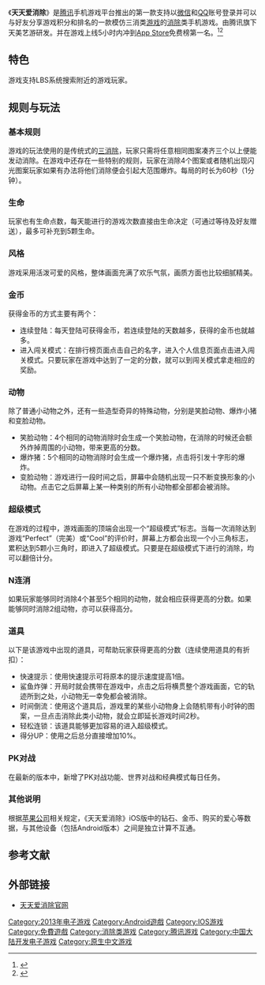 {{NoteTA
| G1=Games
}}
{{Infobox VG
| title = 天天爱消除
| image = File:tiantianaixiaochu-Logo.png
| caption = 
| developer = [[天美艺游|天美艺游]]
| publisher = {{vgrelease|CN|[[腾讯|腾讯]]}}
| series =
| engine =
| released = 2013年7月11日<ref>{{Cite web|url=http://peng.qq.com/webplat/info/news_version3/5946/5980/5984/m4353/201306/210281.shtml|title=《天天爱消除》初体验|language=zh-hans|accessdate=2013-08-07|date=2013-07-12|author=|last=|first=|authorlink=|coauthors=|year=|month=|format=|work=|publisher=|pages=|doi=|archiveurl=https://web.archive.org/web/20160305215830/http://peng.qq.com/webplat/info/news_version3/5946/5980/5984/m4353/201306/210281.shtml|archivedate=2016-03-05|quote=倚靠手机QQ和微信两大海量用户平台，就在昨日，腾讯新推出了一款名叫“天天爱消除”的三消游戏。|dead-url=no}}</ref>
| genre = [[消除类游戏|消除类]][[益智游戏|益智游戏]]
| modes = [[单人游戏|单人游戏]]、[[网络游戏|网络游戏]]
| platforms = [[iOS|iOS]]、[[Android|Android]]
}}

《'''天天爱消除'''》是[[腾讯|腾讯]]手机游戏平台推出的第一款支持以[[微信|微信]]和[[QQ|QQ]]账号登录并可以与好友分享游戏积分和排名的一款模仿三消类[[电子游戏|游戏]]的[[消除类游戏|消除]]类手机游戏。由腾讯旗下天美艺游研发。并在游戏上线5小时内冲到[[App_Store_(iOS)|App Store]]免费榜第一名。<ref>{{Cite web|url= http://games.qq.com/a/20130805/014007.htm|title= 天天爱消除成免费榜第一 植物大战僵尸2屈居亚军|language= zh-hans|publisher= 腾讯游戏|accessdate= 2013-08-09|date= 2013-08-05|quote= 通过微信5.0和手机QQ新版游戏中心的带动，《天天爱消除》上线不到半天就成为了苹果应用商店免费榜第一。|archive-date= 2016-08-07|archive-url= https://web.archive.org/web/20160807133057/http://games.qq.com/a/20130805/014007.htm|dead-url= no}}</ref><ref>{{Cite web|url=http://game.people.com.cn/n/2013/0806/c48662-22456686.html|title=天天爱消除登陆腾讯移动游戏平台 5小时免费榜第一|accessdate=2013-08-09|author=王铧之|language=zh-hans|date=2013-08-06|publisher=人民网|quote=5日上午，腾讯移动游戏中心在微信和手机QQ中同时出现。游戏中心的第一款游戏《天天爱消除》也同时上架。腾讯游戏副总裁吕鹏宣称，该作发布5个小时，即冲到了免费榜第一。|deadurl=yes|archiveurl=https://web.archive.org/web/20131228201704/http://game.people.com.cn/n/2013/0806/c48662-22456686.html|archivedate=2013-12-28}}</ref>

==特色==
游戏支持LBS系统搜索附近的游戏玩家。

==规则与玩法==
===基本规则===
游戏的玩法使用的是传统式的[[三消除|三消除]]，玩家只需将任意相同图案凑齐三个以上便能发动消除。在游戏中还存在一些特别的规则，玩家在消除4个图案或者随机出现闪光图案玩家如果有办法将他们消除便会引起大范围爆炸。每局的时长为60秒（1分钟）。
===生命===
玩家也有生命点数，每天能进行的游戏次数直接由生命决定（可通过等待及好友赠送），最多可补充到5颗生命。
===风格===
游戏采用活泼可爱的风格，整体画面充满了欢乐气氛，画质方面也比较细腻精美。
===金币===
获得金币的方式主要有两个：
*连续登陆：每天登陆可获得金币，若连续登陆的天数越多，获得的金币也就越多。
*进入闯关模式：在排行榜页面点击自己的名字，进入个人信息页面点击进入闯关模式。只要玩家在游戏中达到了一定的分数，就可以到闯关模式拿走相应的奖励。
===动物===
除了普通小动物之外，还有一些造型奇异的特殊动物，分别是笑脸动物、爆炸小猪和变脸动物。
*笑脸动物：4个相同的动物消除时会生成一个笑脸动物，在消除的时候还会额外炸掉周围的小动物，带来更高的分数。
*爆炸猪：5个相同的动物消除时会生成一个爆炸猪，点击将引发十字形的爆炸。
*变脸动物：游戏进行一段时间之后，屏幕中会随机出现一只不断变换形象的小动物。点击它之后屏幕上某一种类别的所有小动物都全部都会被消除。
===超级模式===
在游戏的过程中，游戏画面的顶端会出现一个“超级模式”标志。当每一次消除达到游戏“Perfect”（完美）或“Cool”的评价时，屏幕上方都会出现一个小三角标志，累积达到5颗小三角时，即进入了超级模式。只要是在超级模式下进行的消除，均可以翻倍计分。
===N连消===
如果玩家能够同时消除4个甚至5个相同的动物，就会相应获得更高的分数。如果能够同时消除2组动物，亦可以获得高分。
===道具===
以下是该游戏中出现的道具，可帮助玩家获得更高的分数（连续使用道具的有折扣）：
*快速提示：使用快速提示可将原本的提示速度提高1倍。
*鲨鱼炸弹：开局时就会携带在游戏中，点击之后将横贯整个游戏画面，它的轨迹所到之处，小动物无一幸免都会被消除。
*时间倒流：使用这个道具后，游戏里的某些小动物身上会随机带有小时钟的图案，一旦点击消除此类小动物，就会立即延长游戏时间2秒。
*轻松连锁：该道具能够更加容易的进入超级模式。
*得分UP：使用之后总分直接增加10%。
===PK对战===
在最新的版本中，新增了PK对战功能、世界对战和经典模式每日任务。
===其他说明===
根据[[苹果公司|苹果公司]]相关规定，《天天爱消除》iOS版中的钻石、金币、购买的爱心等数据，与其他设备（包括Android版本）之间是独立计算不互通。
==参考文献==
{{reflist|2}}

==外部链接==
*[http://peng.qq.com/ 天天爱消除官网] {{Wayback|url=http://peng.qq.com/ |date=20200615090048 }}

{{腾讯游戏}}

{{DEFAULTSORT:Tian Tian Ai Xiao Chu}}
[[Category:2013年电子游戏|Category:2013年电子游戏]]
[[Category:Android遊戲|Category:Android遊戲]]
[[Category:IOS游戏|Category:IOS游戏]]
[[Category:免費遊戲|Category:免費遊戲]]
[[Category:消除类游戏|Category:消除类游戏]]
[[Category:腾讯游戏|Category:腾讯游戏]]
[[Category:中国大陆开发电子游戏|Category:中国大陆开发电子游戏]]
[[Category:原生中文游戏|Category:原生中文游戏]]